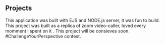 ## Projects

<ProjectCard title="simple TO-DO application built with ejs and node.js" link="https://www.google.com" bg="linear-gradient(to right, #D4145A 0%, #FBB03B 100%)">
This application was built with EJS and NODE.js server, it was fun to build.
</ProjectCard>

<ProjectCard title="video chat app built with react.js" link="https://live-video-meetings.bubbleapps.io/version-test?" bg="linear-gradient(to right, #D4145A 0%, #FBB03B 100%)">
This project  was built as a replica of zoom video-caller, loved every momment i spent on it .
</ProjectCard>

<ProjectCard title="coming soon" link="https://www.google.com" bg="linear-gradient(to right, #D4145A 0%, #FBB03B 100%)">
This project will be consieves soon.
</ProjectCard>

<ProjectCard title="Another one!!" link="https://www.google.com" bg="linear-gradient(to right, #D4145A 0%, #FBB03B 100%)">
 #ChallengeYourPerspective contest.
</ProjectCard>
